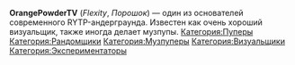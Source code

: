 {{Инфобокс для пуперов
|title2=OrangePowderTV
|другие_ники=
|image3=[[Файл:OrangePowderTV.jpg]]
|сферы_творчества=RYTP, RYTPMV
|год_начала=7 октября 2012
|image4=
|имя_фамилия=Григорий Пластеев
|дата_рождения=Пример
|место_проживания=Пример
|ссылки=[https://www.youtube.com/user/OrangePowderTV OrangePowderTV], [https://www.youtube.com/channel/UC3-TIGkSodSotroWZcVI0iQ Fle], [https://www.youtube.com/channel/UCfw_3T_hQD8Sye2B8XC0G_g zaря (для музпупов)]
}}
'''OrangePowderTV''' (''Flexity'', ''Порошок'') — один из основателей современного RYTP-андерграунда. Известен как очень хороший визуальщик, также иногда делает музпупы.
[[Категория:Пуперы]]
[[Категория:Рандомщики]]
[[Категория:Музпуперы]]
[[Категория:Визуальщики]]
[[Категория:Экспериментаторы]]